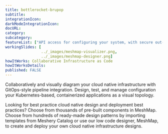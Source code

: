 ```yaml
---
title: bottlerocket-brupop
subtitle: 
integrationIcon: 
darkModeIntegrationIcon: 
docURL: 
category: 
subcategory: 
featureList: ["API access for configuring your system, with secure out-of-band access methods when you need them.","Updates based on partition flips, for fast and reliable system updates.","Modeled configuration that's automatically migrated through updates."]
workingSlides: [
				../_images/meshmap-visualizer.png,
				../_images/meshmap-designer.png]
howItWorks: Collaborative Infrastructure as Code
howItWorksDetails: 
published: FALSE
---
```


<p>
    Collaboratively and visually diagram your cloud native infrastructure with GitOps-style pipeline integration. Design, test, and manage configuration your Kubernetes-based, containerized applications as a visual topology.
</p>
<p>
    Looking for best practice cloud native design and deployment best practices? Choose from thousands of pre-built components in MeshMap. Choose from hundreds of ready-made design patterns by importing templates from Meshery Catalog or use our low code designer, MeshMap, to create and deploy your own cloud native infrastructure designs.
</p>
